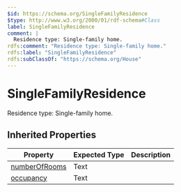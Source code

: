```yaml
---
$id: https://schema.org/SingleFamilyResidence
$type: http://www.w3.org/2000/01/rdf-schema#Class
label: SingleFamilyResidence
comment: |
  Residence type: Single-family home.
rdfs:comment: "Residence type: Single-family home."
rdfs:label: "SingleFamilyResidence"
rdfs:subClassOf: "https://schema.org/House"
---
```


# SingleFamilyResidence

Residence type: Single-family home.

## Inherited Properties

| Property | Expected Type | Description |
| --- | --- | --- |
| [numberOfRooms](https://schema.org/numberOfRooms) | Text |  |
| [occupancy](https://schema.org/occupancy) | Text |  |
